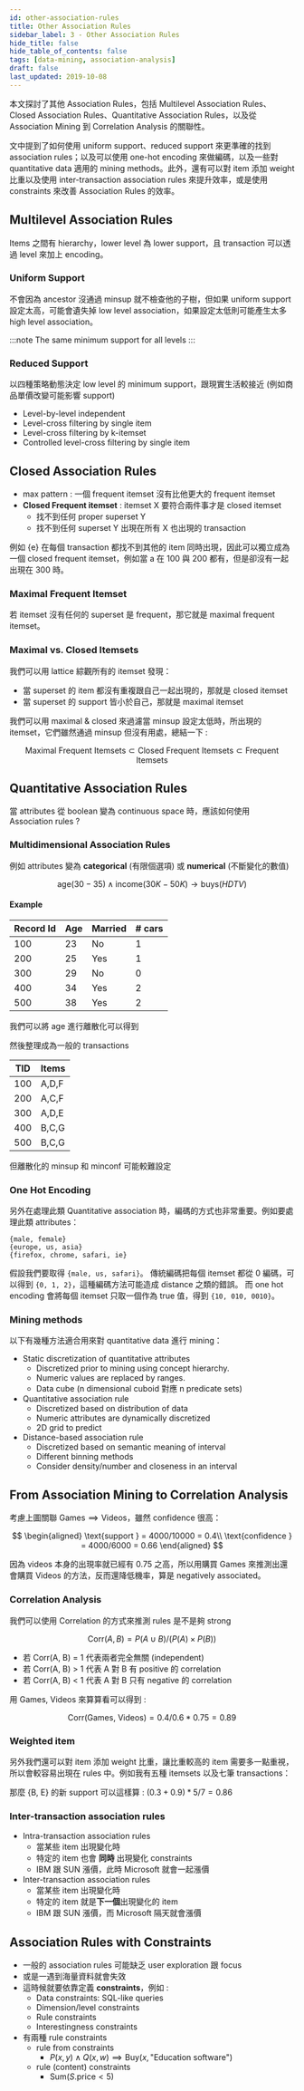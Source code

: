```yaml
---
id: other-association-rules
title: Other Association Rules
sidebar_label: 3 - Other Association Rules
hide_title: false
hide_table_of_contents: false
tags: [data-mining, association-analysis]
draft: false
last_updated: 2019-10-08
---
```


本文探討了其他 Association Rules，包括 Multilevel Association Rules、Closed Association Rules、Quantitative Association Rules，以及從 Association Mining 到 Correlation Analysis 的關聯性。

文中提到了如何使用 uniform support、reduced support 來更準確的找到 association rules；以及可以使用 one-hot encoding 來做編碼，以及一些對 quantitative data 適用的 mining methods。此外，還有可以對 item 添加 weight 比重以及使用 inter-transaction association rules 來提升效率，或是使用 constraints 來改善 Association Rules 的效率。

## Multilevel Association Rules

Items 之間有 hierarchy，lower level 為 lower support，且 transaction 可以透過 level 來加上 encoding。

<fig
  src="/img/learning/data-mining/03-other-association-rules/multilevel_association_rules.png"
  caption="Multilevel Association Rules"
/>

### Uniform Support

不會因為 ancestor 沒通過 minsup 就不檢查他的子樹，但如果 uniform support 設定太高，可能會遺失掉 low level association，如果設定太低則可能產生太多 high level association。

:::note
The same minimum support for all levels
:::

### Reduced Support

以四種策略動態決定 low level 的 minimum support，跟現實生活較接近 (例如商品單價改變可能影響 support)

- Level-by-level independent
- Level-cross filtering by single item
- Level-cross filtering by k-itemset
- Controlled level-cross filtering by single item

## Closed Association Rules

- max pattern : 一個 frequent itemset 沒有比他更大的 frequent itemset
- **Closed Frequent itemset** : itemset X 要符合兩件事才是 closed itemset
  - 找不到任何 proper superset Y
  - 找不到任何 superset Y 出現在所有 X 也出現的 transaction

<fig
  src="/img/learning/data-mining/03-other-association-rules/closed_frequent_itemsets.png"
  caption="Closed Frequent Itemsets"
/>

例如 {e} 在每個 transaction 都找不到其他的 item 同時出現，因此可以獨立成為一個 closed frequent itemset，例如當 a 在 100 與 200 都有，但是卻沒有一起出現在 300 時。

### Maximal Frequent Itemset

若 itemset 沒有任何的 superset 是 frequent，那它就是 maximal frequent itemset。

<fig
  src="/img/learning/data-mining/03-other-association-rules/maximal_frequent_itemset.png"
  caption="Maximal Frequent Itemset"
/>

### Maximal vs. Closed Itemsets

我們可以用 lattice 綜觀所有的 itemset 發現：

- 當 superset 的 item 都沒有重複跟自己一起出現的，那就是 closed itemset
- 當 superset 的 support 皆小於自己，那就是 maximal itemset

<fig
  src="/img/learning/data-mining/03-other-association-rules/maximal_with_closed_itemset.png"
  caption=""
/>

我們可以用 maximal & closed 來過濾當 minsup 設定太低時，所出現的 itemset，它們雖然通過 minsup 但沒有用處，總結一下 :

$$
\text{Maximal Frequent Itemsets} \subset \text{Closed Frequent Itemsets} \subset \text{Frequent Itemsets}
$$

## Quantitative Association Rules

當 attributes 從 boolean 變為 continuous space 時，應該如何使用 Association rules ?

### Multidimensional Association Rules

例如 attributes 變為 **categorical** (有限個選項) 或 **numerical** (不斷變化的數值)

$$
\text{age}(30-35) \wedge \text{income}(30K-50K) \rightarrow \text{buys}(HDTV)
$$

#### Example

<div style={{display:"flex", justifyContent:"center"}}>

| Record Id | Age | Married | # cars |
| --------- | --- | ------- | ------ |
| 100       | 23  | No      | 1      |
| 200       | 25  | Yes     | 1      |
| 300       | 29  | No      | 0      |
| 400       | 34  | Yes     | 2      |
| 500       | 38  | Yes     | 2      |

</div>

我們可以將 age 進行離散化可以得到

<fig
  src="/img/learning/data-mining/03-other-association-rules/map_boolean_rules.png"
  caption="Map Boolean Rules"
/>

然後整理成為一般的 transactions

<div style={{display:"flex", justifyContent:"center"}}>

| TID | Items |
| --- | ----- |
| 100 | A,D,F |
| 200 | A,C,F |
| 300 | A,D,E |
| 400 | B,C,G |
| 500 | B,C,G |

</div>

但離散化的 minsup 和 minconf 可能較難設定

### One Hot Encoding

另外在處理此類 Quantitative association 時，編碼的方式也非常重要。例如要處理此類 attributes：

```
{male, female}
{europe, us, asia}
{firefox, chrome, safari, ie}
```

假設我們要取得 `{male, us, safari}`。 傳統編碼把每個 itemset 都從 0 編碼，可以得到 `{0, 1, 2}`，這種編碼方法可能造成 distance 之類的錯誤。
而 one hot encoding 會將每個 itemset 只取一個作為 true 值，得到 `{10, 010, 0010}`。

### Mining methods

以下有幾種方法適合用來對 quantitative data 進行 mining：

- Static discretization of quantitative attributes
  - Discretized prior to mining using concept hierarchy.
  - Numeric values are replaced by ranges.
  - Data cube (n dimensional cuboid 對應 n predicate sets)
- Quantitative association rule
  - Discretized based on distribution of data
  - Numeric attributes are dynamically discretized
  - 2D grid to predict
- Distance-based association rule
  - Discretized based on semantic meaning of interval
  - Different binning methods
  - Consider density/number and closeness in an interval

## From Association Mining to Correlation Analysis

<fig
  src="/img/learning/data-mining/03-other-association-rules/uncorrelation_rules.png"
  caption="Uncorrelation Rules"
/>

考慮上圖關聯 $\text{Games} \implies \text{Videos}$，雖然 confidence 很高：

$$
\begin{aligned}
\text{support } = 4000/10000 = 0.4\\
\text{confidence } = 4000/6000 = 0.66
\end{aligned}
$$

因為 videos 本身的出現率就已經有 0.75 之高，所以用購買 Games 來推測出還會購買 Videos 的方法，反而還降低機率，算是 negatively associated。

### Correlation Analysis

我們可以使用 Correlation 的方式來推測 rules 是不是夠 strong

$$
\text{Corr}(A, B) = P(A \cup B) / (P(A) \times P(B))
$$

- 若 Corr(A, B) = 1 代表兩者完全無關 (independent)
- 若 Corr(A, B) > 1 代表 A 對 B 有 positive 的 correlation
- 若 Corr(A, B) < 1 代表 A 對 B 只有 negative 的 correlation

用 Games, Videos 來算算看可以得到 :

$$
\text{Corr(Games, Videos)} = 0.4 / 0.6 * 0.75 = 0.89
$$

### Weighted item

另外我們還可以對 item 添加 weight 比重，讓比重較高的 item 需要多一點重視，所以會較容易出現在 rules 中。例如我有五種 itemsets 以及七筆 transactions：

<fig
  src="/img/learning/data-mining/03-other-association-rules/weighted_itemset.png"
  caption="Weighted Itemset"
/>

那麼 {B, E} 的新 support 可以這樣算 : $(0.3+0.9)*5/7 = 0.86$

### Inter-transaction association rules

- Intra-transaction association rules
  - 當某些 item 出現變化時
  - 特定的 item 也會 **同時** 出現變化 constraints
  - IBM 跟 SUN 漲價，此時 Microsoft 就會一起漲價
- Inter-transaction association rules
  - 當某些 item 出現變化時
  - 特定的 item 就是**下一個**出現變化的 item
  - IBM 跟 SUN 漲價，而 Microsoft 隔天就會漲價

## Association Rules with Constraints

- 一般的 association rules 可能缺乏 user exploration 跟 focus
- 或是一遇到海量資料就會失效
- 這時候就要依靠定義 **constraints**，例如 :
  - Data constraints: SQL-like queries
  - Dimension/level constraints
  - Rule constraints
  - Interestingness constraints
- 有兩種 rule constraints
  - rule from constraints
    - $P(x, y) \wedge Q(x, w) \implies \text{Buy}(x, \text{"Education software"})$
  - rule (content) constraints
    - $\text{Sum}(S.\text{price} < 5)$

